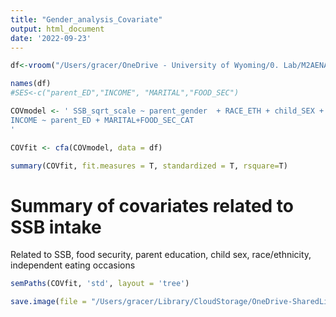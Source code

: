 ```yaml
---
title: "Gender_analysis_Covariate"
output: html_document
date: '2022-09-23'
---
```


```r
df<-vroom("/Users/gracer/OneDrive - University of Wyoming/0. Lab/M2AENAD Lab - Documents/RESEARCH/multi-state/gender_paper/2. data/fromMaster.csv")
```
```r
names(df)
#SES<-c("parent_ED","INCOME", "MARITAL","FOOD_SEC")
```


```r
COVmodel <- ' SSB_sqrt_scale ~ parent_gender  + RACE_ETH + child_SEX + MOD_log10_scale + AUT_sqrt_scale + AVA_log10_scale+ EXP_log10_scale + IND_scale + EXP_scale + MON_scale + parent_ED + INCOME+ MARITAL+FOOD_SEC_CAT+iEO_log10
INCOME ~ parent_ED + MARITAL+FOOD_SEC_CAT
'
```


```r
COVfit <- cfa(COVmodel, data = df)
```

```r
summary(COVfit, fit.measures = T, standardized = T, rsquare=T)
```
# Summary of covariates related to SSB intake
Related to SSB, food security, parent education, child sex, race/ethnicity, independent eating occasions
```r
semPaths(COVfit, 'std', layout = 'tree')
```


```r
save.image(file = "/Users/gracer/Library/CloudStorage/OneDrive-SharedLibraries-UniversityofWyoming/M2AENAD Lab - Documents/RESEARCH/multi-state/data/COV.RData")
```

